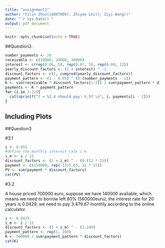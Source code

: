 ```yaml
---
title: "assignment1"
author: "Yilin Zhou(14807009), Zhiyao Lei(), Ziyi Wang()"
date: "`r Sys.Date()`"
output: pdf_document
---
```


```r
knitr::opts_chunk$set(echo = TRUE)
```

##Question2.

```r
number_payments <- 20
receivable <- c(10000, 20000, 30000)
interest <- c(rep(0.06, 5), rep(0.07, 5), rep(0.08, 12))
yearly_discount_factors <- (1 + interest) ^ -1
discount_factors <- c(1, cumprod(yearly_discount_factors))
payment_pattern <- (1 - 0.05) ^ (0:(number_payments - 1))
K <- sum(receivable * discount_factors[1:3]) / sum(payment_pattern * discount_factors[4:23])
payments <- K * payment_pattern
for (i in 3:22){
  cat(sprintf("t = %2.d should pay: %.5f \n", i, payments[i - 2]))
}
```

## Including Plots


##Question3

#3.1
```r
i <- 0.055
#define the monthly interest rate i_m
i_m <- i / 12
discount_factors <- (1 + i_m) ^ - (0:(12 * 15))
payment <- c(150000, rep(-1225.63, 12 * 15))
PV <- sum(payment * discount_factors)
cat(PV)
```


#3.2

A house priced 700000 euro, suppose we have 140000 avaliable, which means we need to borrow left 80% (560000euro), the interest rate for 20 years is 0.0429, we need to pay 3,479.67 monthly according to the online calculator.
```r
i <- 0.0429
i_m <- i / 12
discount_factors <- (1 + i_m) ^ - (1:240)
payment_pattern <- rep(1, 240)
K <- 560000 / sum(payment_pattern * discount_factors)
cat(K)
```